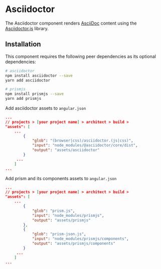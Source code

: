 
<Meta title="Components / Asciidoctor / README" />

# Asciidoctor

The Asciidoctor component renders [AsciiDoc](https://asciidoctor.org/docs/what-is-asciidoc/) content using the [Asciidoctor.js](https://asciidoctor.org/docs/asciidoctor-js/) library.

## Installation

This component requires the following peer dependencies as its optional dependencies:

```bash
# asciidoctor
npm install asciidoctor --save
yarn add asciidoctor

# prismjs
npm install prismjs --save
yarn add prismjs
```

Add asciidoctor assets to `angular.json`

```json
...
// projects > [your project name] > architect > build >
"assets": [
    ...
        {
            "glob": "(browser|css)/asciidoctor.(js|css)",
            "input": "node_modules/@asciidoctor/core/dist",
            "output": "assets/asciidoctor"
        }
     ...
    ]
...
```

Add prism and its components assets to `angular.json`

```json
...
// projects > [your project name] > architect > build >
"assets": [
    ...
        {
            "glob": "prism.js",
            "input": "node_modules/prismjs",
            "output": "assets/prismjs"
        },
        {
            "glob": "prism-json.js",
            "input": "node_modules/prismjs/components",
            "output": "assets/prismjs/components"
        }
     ...
    ]
...
```
